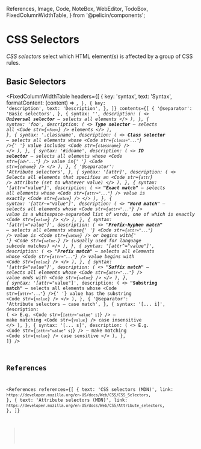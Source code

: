   References,
  Image,
  Code,
  NoteBox,
  WebEditor,
  TodoBox,
  FixedColumnWidthTable,
} from '@pelicin/components';

<MetadataConfigurer title="CSS Selectors" dateCreated="2021-02-10" />

# CSS Selectors

<TodoBox />

<dfn>CSS selectors</dfn> select which HTML element(s) is affected by a group of CSS rules.

## Basic Selectors

<FixedColumnWidthTable
  headers={[
    {
      key: 'syntax',
      text: 'Syntax',
      formatContent: (content) => <Code str={content} />,
    },
    {
      key: 'description',
      text: 'Description',
    },
  ]}
  contents={[
    {
      '@separator': 'Basic selectors',
    },
    {
      syntax: '*',
      description: (
        <>
          <b>Universal selector</b> &mdash; selects all elements
        </>
      ),
    },
    {
      syntax: 'foo',
      description: (
        <>
          <b>Type selector</b> &mdash; selects all <Code str={`<foo>`} /> elements
        </>
      ),
    },
    {
      syntax: '.classname',
      description: (
        <>
          <b>Class selector</b> &mdash; selects all elements whose <Code str={`class="..."`} />{' '}
          value includes <Code str={`classname`} />
        </>
      ),
    },
    {
      syntax: '#idname',
      description: (
        <>
          <b>ID selector</b> &mdash; selects all elements whose <Code str={`id="..."`} /> value is{' '}
          <Code str={`idname`} />
        </>
      ),
    },
    {
      '@separator': 'Attribute selectors',
    },
    {
      syntax: '[attr]',
      description: (
        <>
          Selects all elements that specifies an <Code str={`attr`} /> attribute (set to whatever
          value)
        </>
      ),
    },
    {
      syntax: '[attr="value"]',
      description: (
        <>
          <b>"Exact match"</b> &mdash; selects all elements whose <Code str={`attr="..."`} /> value
          is exactly <Code str={`value`} />
        </>
      ),
    },
    {
      syntax: '[attr~="value"]',
      description: (
        <>
          <b>"Word match"</b> &mdash; selects all elements whose <Code str={`attr="..."`} /> value
          is a whitespace-separated list of words, one of which is exactly <Code str={`value`} />
        </>
      ),
    },
    {
      syntax: '[attr|="value"]',
      description: (
        <>
          <b>"Prefix-hyphen match"</b> &mdash; selects all elements whose{' '}
          <Code str={`attr="..."`} /> value is <Code str={`value`} /> or begins with{' '}
          <Code str={`value-`} /> (usually used for language subcode matches)
        </>
      ),
    },
    {
      syntax: '[attr^="value"]',
      description: (
        <>
          <b>"Prefix match"</b> &mdash; selects all elements whose <Code str={`attr="..."`} /> value
          begins with <Code str={`value`} />
        </>
      ),
    },
    {
      syntax: '[attr$="value"]',
      description: (
        <>
          <b>"Suffix match"</b> &mdash; selects all elements whose <Code str={`attr="..."`} /> value
          ends with <Code str={`value`} />
        </>
      ),
    },
    {
      syntax: '[attr*="value"]',
      description: (
        <>
          <b>"Substring match"</b> &mdash; selects all elements whose <Code str={`attr="..."`} />{' '}
          value has the substring <Code str={`value`} />
        </>
      ),
    },
    {
      '@separator': 'Attribute selectors — case match',
    },
    {
      syntax: '[... i]',
      description: (
        <>
          E.g. <Code str={`[attr="value" i]`} /> &mdash; make matching <Code str={`value`} /> case
          insensitive
        </>
      ),
    },
    {
      syntax: '[... s]',
      description: (
        <>
          E.g. <Code str={`[attr="value" s]`} /> &mdash; make matching <Code str={`value`} /> case
          sensitive
        </>
      ),
    },
  ]}
/>

## References

<References
  references={[
    {
      text: 'CSS selectors (MDN)',
      link: `https://developer.mozilla.org/en-US/docs/Web/CSS/CSS_Selectors`,
    },
    {
      text: 'Attribute selectors (MDN)',
      link: `https://developer.mozilla.org/en-US/docs/Web/CSS/Attribute_selectors`,
    },
  ]}
></References>
